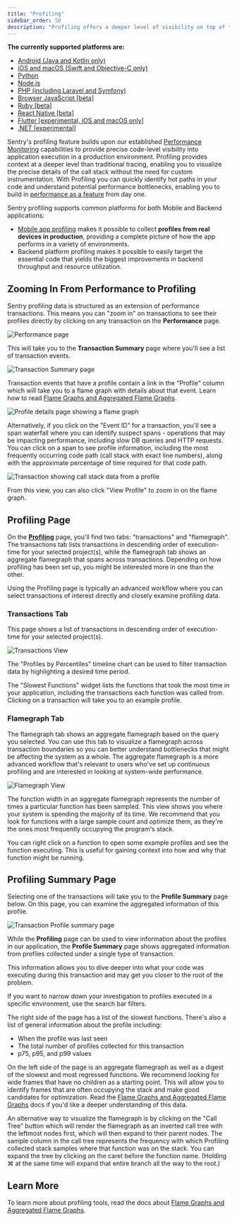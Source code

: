 ```yaml
---
title: "Profiling"
sidebar_order: 50
description: "Profiling offers a deeper level of visibility on top of traditional tracing, removing the need for custom instrumentation and enabling precise code-level visibility into your application in a production environment."
---
```


<Note>

**The currently supported platforms are:**

- [Android (Java and Kotlin only)](/platforms/android/profiling/)
- [iOS and macOS (Swift and Objective-C only)](/platforms/apple/profiling/)
- [Python](/platforms/python/profiling/)
- [Node.js](/platforms/javascript/guides/node/profiling/)
- [PHP (including Laravel and Symfony)](/platforms/php/profiling/)
- [Browser JavaScript [beta]](/platforms/javascript/profiling/)
- [Ruby [beta]](/platforms/ruby/profiling/)
- [React Native [beta]](/platforms/react-native/profiling/)
- [Flutter [experimental, iOS and macOS only]](/platforms/flutter/profiling/)
- [.NET [experimental]](/platforms/dotnet/profiling/)

</Note>

Sentry's profiling feature builds upon our established [Performance Monitoring](/product/performance) capabilities to provide precise code-level visibility into application execution in a production environment. Profiling provides context at a deeper level than traditional tracing, enabling you to visualize the precise details of the call stack without the need for custom instrumentation. With Profiling you can quickly identify hot paths in your code and understand potential performance bottlenecks, enabling you to build in [performance as a feature](https://blog.codinghorror.com/performance-is-a-feature/) from day one.

Sentry profiling supports common platforms for both Mobile and Backend applications:

- [Mobile app profiling](/product/explore/profiling/mobile-app-profiling/) makes it possible to collect **profiles from real devices in production**, providing a complete picture of how the app performs in a variety of environments.
- Backend platform profiling makes it possible to easily target the essential code that yields the biggest improvements in backend throughput and resource utilization.

## Zooming In From Performance to Profiling

Sentry profiling data is structured as an extension of performance transactions. This means you can "zoom in" on transactions to see their profiles directly by clicking on any transaction on the **Performance** page.

![Performance page](./img/performance-page.png)

This will take you to the **Transaction Summary** page where you'll see a list of transaction events.

![Transaction Summary page](./img/transaction-summary-page.png)

Transaction events that have a profile contain a link in the "Profile" column which will take you to a flame graph with details about that event. Learn how to read [Flame Graphs and Aggregated Flame Graphs](/product/explore/profiling/flame-charts-graphs).

![Profile details page showing a flame graph](./img/profile-details-flame-chart.png)

Alternatively, if you click on the "Event ID" for a transaction, you'll see a span waterfall where you can identify suspect spans - operations that may be impacting performance, including slow DB queries and HTTP requests. You can click on a span to see profile information, including the most frequently occurring code path (call stack with exact line numbers), along with the approximate percentage of time required for that code path.

![Transaction showing call stack data from a profile](./img/call-stack-transaction.png)

From this view, you can also click "View Profile" to zoom in on the flame graph.

## Profiling Page

On the [**Profiling**](https://sentry.io/orgredirect/organizations/:orgslug/profiling/) page, you'll find two tabs:  "transactions" and "flamegraph". The transactions tab lists transactions in descending order of execution-time for your selected project(s), while the flamegraph tab shows an aggregate flamegraph that spans across transactions. Depending on how profiling has been set up, you might be interested more in one than the other.

Using the Profiling page is typically an advanced workflow where you can select transactions of interest directly and closely examine profiling data.

### Transactions Tab

This page shows a list of transactions in descending order of execution-time for your selected project(s).

![Transactions View](./img/profiling-page-transactions-view.png)

The "Profiles by Percentiles" timeline chart can be used to filter transaction data by highlighting a desired time period.

The "Slowest Functions" widget lists the functions that took the most time in your application, including the transactions each function was called from. Clicking on a transaction will take you to an example profile.

### Flamegraph Tab

The flamegraph tab shows an aggregate flamegraph based on the query you selected. You can use this tab to visualize a flamegraph across transaction boundaries so you can better understand bottlenecks that might be affecting the system as a whole. The aggregate flamegraph is a more advanced workflow that's relevant to users who've set up continuous profiling and are interested in looking at system-wide performance.

![Flamegraph View](./img/profiling-page-flamegraph-view.png)

The function width in an aggregate flamegraph represents the number of times a particular function has been sampled. This view shows you where your system is spending the majority of its time. We recommend that you look for functions with a large sample count and optimize them, as they're the ones most frequently occupying the program's stack.

You can right click on a function to open some example profiles and see the function executing. This is useful for gaining context into how and why that function might be running.

## Profiling Summary Page

Selecting one of the transactions will take you to the **Profile Summary** page below. On this page, you can examine the aggregated information of this profile.

![Transaction Profile summary page](./img/new-transaction-profile-view.png)

While the **Profiling** page can be used to view information about the profiles in our application, the **Profile Summary** page shows aggregated information from profiles collected under a single type of transaction.

This information allows you to dive deeper into what your code was executing during this transaction and may get you closer to the root of the problem.

If you want to narrow down your investigation to profiles executed in a specific environment, use the search bar filters.

The right side of the page has a list of the slowest functions. There's also a list of general information about the profile including:

- When the profile was last seen
- The total number of profiles collected for this transaction
- p75, p95, and p99 values

On the left side of the page is an aggregate flamegraph as well as a digest of the slowest and most regressed functions. We recommend looking for wide frames that have no children as a starting point. This will allow you to identify frames that are often occupying the stack and make good candidates for optimization. Read the [Flame Graphs and Aggregated Flame Graphs](/product/explore/profiling/flame-charts-graphs) docs if you'd like a deeper understanding of this data.

An alternative way to visualize the flamegraph is by clicking on the "Call Tree" button which will render the flamegraph as an inverted call tree with the leftmost nodes first, which will then expand to their parent nodes. The sample column in the call tree represents the frequency with which Profiling collected stack samples where that function was on the stack. You can expand the tree by clicking on the caret before the function name. (Holding ⌘ at the same time will expand that entire branch all the way to the root.)

## Learn More

To learn more about profiling tools, read the docs about [Flame Graphs and Aggregated Flame Graphs](/product/explore/profiling/flame-charts-graphs).

<PageGrid />
